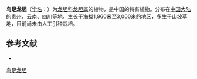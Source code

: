 {{Speciesbox
| name = 鸟足龙胆
| status = 
| status_system = 
| image =
| genus = Gentiana
| species = pedata
| authority = H. Smith
}}

'''鸟足龙胆'''（[[学名|学名]]：{{lang|la|''Gentiana pedata''}}）为[[龙胆科|龙胆科]][[龙胆属|龙胆属]]的植物，是中国的特有植物。分布在[[中国大陆|中国大陆]]的[[贵州|贵州]]、[[云南|云南]]、[[四川|四川]]等地，生长于海拔1,960米至3,000米的地区，多生于山坡草地，目前尚未由人工引种栽培。

== 参考文献 ==
<div class="references-small">
* {{cite web| url =http://www.bioinfo.cn/db05/KmzwSpecies.php?action=view&id=8099| title =鸟足龙胆| work =《中国高等植物数据库全库》| publisher =中国科学院微生物研究所| author =昆明植物研究所| accessdate =2009-02-24| deadurl =yes| archiveurl =https://web.archive.org/web/20160305003408/http://www.bioinfo.cn/db05/KmzwSpecies.php?action=view&id=8099| archivedate =2016-03-05}}
</div>
{{Taxonbar|from=Q11174144}}

[[Category:龙胆属|鸟足龙胆]]


{{植物小作品}}